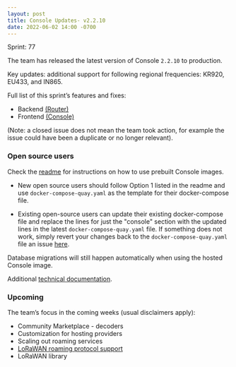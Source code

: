 ```yaml
---
layout: post
title: Console Updates- v2.2.10
date: 2022-06-02 14:00 -0700
---
```


Sprint: 77

The team has released the latest version of Console `2.2.10` to production.

Key updates: additional support for following regional frequencies: KR920, EU433, and IN865.

Full list of this sprint’s features and fixes:

- Backend [(Router)](https://github.com/helium/console/milestone/15?closed=1)
- Frontend [(Console)](https://github.com/helium/router/milestone/15?closed=1)

(Note: a closed issue does not mean the team took action, for example the issue could have been a
duplicate or no longer relevant).

### Open source users

Check the [readme](https://github.com/helium/console) for instructions on how to use prebuilt
Console images.

- New open source users should follow Option 1 listed in the readme and use
  `docker-compose-quay.yaml` as the template for their docker-compose file.

- Existing open-source users can update their existing docker-compose file and replace the lines for
  just the "console" section with the updated lines in the latest `docker-compose-quay.yaml` file.
  If something does not work, simply revert your changes back to the `docker-compose-quay.yaml` file
  an issue [here](https://github.com/helium/console/issues).

Database migrations will still happen automatically when using the hosted Console image.

Additional
[technical documentation](https://docs.helium.com/use-the-network/run-a-network-server/run-console/#console-setup).

### Upcoming

The team’s focus in the coming weeks (usual disclaimers apply):

- Community Marketplace - decoders
- Customization for hosting providers
- Scaling out roaming services
- [LoRaWAN roaming protocol support](https://lora-alliance.org/wp-content/uploads/2022/01/TR010-1.0.0-LoRaWAN-Roaming-Hub.pdf)
- LoRaWAN library
